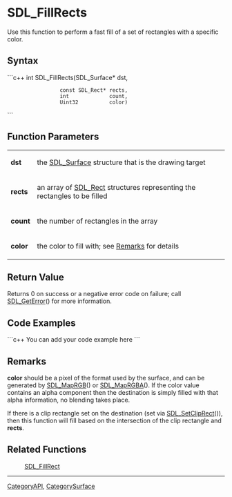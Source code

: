 
= SDL_FillRects =
Use this function to perform a fast fill of a set of rectangles with a specific color.


== Syntax ==
```c++
int SDL_FillRects(SDL_Surface*    dst,
                  const SDL_Rect* rects,
                  int             count,
                  Uint32          color)
```

== Function Parameters ==
{|
|'''dst'''
|the [[SDL_Surface]] structure that is the drawing target
|-
|'''rects'''
|an array of [[SDL_Rect]] structures representing the rectangles to be filled
|-
|'''count'''
|the number of rectangles in the array
|-
|'''color'''
|the color to fill with; see [[#Remarks|Remarks]] for details
|}

== Return Value ==
Returns 0 on success or a negative error code on failure; call [[SDL_GetError]]() for more information.

== Code Examples ==
```c++
You can add your code example here
```

== Remarks ==
'''color''' should be a pixel of the format used by the surface, and can be generated by [[SDL_MapRGB]]() or [[SDL_MapRGBA]]().  If the color value contains an alpha component then the destination is simply filled with that alpha information, no blending takes place.

If there is a clip rectangle set on the destination (set via [[SDL_SetClipRect]]()), then this function will fill based on the intersection of the clip rectangle and '''rects'''.

== Related Functions ==
:[[SDL_FillRect]]

----
[[CategoryAPI]], [[CategorySurface]]
